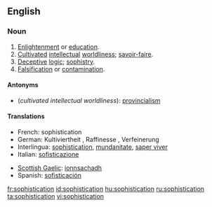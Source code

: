==English==

===Noun===
{{en-noun|-}}

# [[enlightenment|Enlightenment]] or [[education]].
# [[cultivated|Cultivated]] [[intellectual]] [[worldliness]]; [[savoir-faire]].
# [[deceptive|Deceptive]] [[logic]]; [[sophistry]].
# [[falsification|Falsification]] or [[contamination]].

====Antonyms====
* (''cultivated intellectual worldliness''): [[provincialism]]

====Translations====
{{trans-top|Translations to be categorised}}
{{rfc-trans}}
*French: sophistication {{f}} 
*German: Kultiviertheit {{f}}, Raffinesse {{f}}, Verfeinerung {{f}}
*Interlingua: [[sophistication]], [[mundanitate]], [[saper viver]] 
*Italian: [[sofisticazione]] 
{{trans-mid}}
*[[Scottish Gaelic]]: [[ionnsachadh]] {{m}}
*Spanish: [[sofisticación]]
{{trans-bottom}}

[[fr:sophistication]]
[[id:sophistication]]
[[hu:sophistication]]
[[ru:sophistication]]
[[ta:sophistication]]
[[vi:sophistication]]